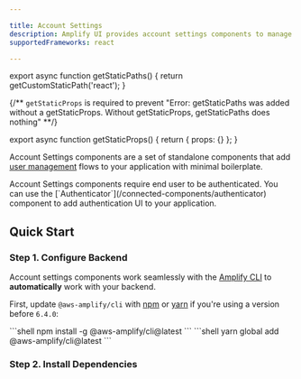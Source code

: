 ```yaml
---

title: Account Settings
description: Amplify UI provides account settings components to manage account settings.
supportedFrameworks: react

---
```



export async function getStaticPaths() {
  return getCustomStaticPath('react');
}

{/** `getStaticProps` is required to prevent "Error: getStaticPaths was added without a getStaticProps. Without getStaticProps, getStaticPaths does nothing" **/}

export async function getStaticProps() {
  return { props: {} };
}

<DeveloperPreview />

Account Settings components are a set of standalone components that add [user management](https://docs.amplify.aws/lib/auth/manageusers/q/platform/js/) flows to your application with minimal boilerplate.

<Alert variation="warning">
  Account Settings components require end user to be authenticated. You can use
  the [`Authenticator`](/connected-components/authenticator) component to add
  authentication UI to your application.
</Alert>

## Quick Start

### Step 1. Configure Backend

Account settings components work seamlessly with the [Amplify CLI](https://docs.amplify.aws/cli/start/install/)
to **automatically** work with your backend.

First, update `@aws-amplify/cli` with [npm](https://www.npmjs.com/) or [yarn](https://yarnpkg.com/)
if you're using a version before `6.4.0`:

<Tabs>
  <TabItem title="npm">
    ```shell
    npm install -g @aws-amplify/cli@latest
    ```
  </TabItem>

  <TabItem title="yarn">
    ```shell
    yarn global add @aws-amplify/cli@latest
    ```
  </TabItem>
</Tabs>

### Step 2. Install Dependencies

<InstallScripts />
